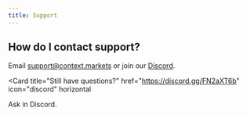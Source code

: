 ```yaml
---
title: Support
---
```


## How do I contact support?

Email [support@context.markets](mailto:support@context.markets) or join our [Discord](https://discord.gg/paseB3CUJv).

<Card
  title="Still have questions?"
  href="https://discord.gg/FN2aXT6b"
  icon="discord"
  horizontal
>
  Ask in Discord.
</Card>